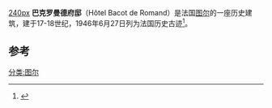 [[image:Hôtel_Bacot_de_Romand_39,_42_rue_Émile-Zola,_Tours,2.JPG|240px]]
'''巴克罗曼德府邸'''（Hôtel Bacot de Romand）是法国[[图尔|图尔]]的一座历史建筑，建于17-18世纪，1946年6月27日列为法国历史古迹<ref name="PA00098163">{{Base Mérimée|PA00098163|Hôtel Bacot de Romand}}</ref>。

==参考==
{{References}}
[[分类:图尔|分类:图尔]]